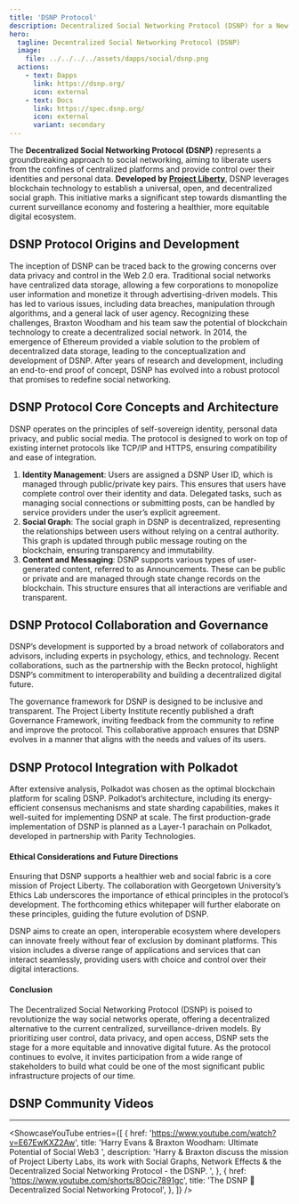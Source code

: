 ```yaml
---
title: 'DSNP Protocol'
description: Decentralized Social Networking Protocol (DSNP) for a New Era of Social Media
hero:
  tagline: Decentralized Social Networking Protocol (DSNP)
  image: 
    file: ../../../../assets/dapps/social/dsnp.png
  actions:
    - text: Dapps
      link: https://dsnp.org/
      icon: external
    - text: Docs
      link: https://spec.dsnp.org/
      icon: external
      variant: secondary
---
```



The **Decentralized Social Networking Protocol (DSNP)** represents a groundbreaking approach to social networking, aiming to liberate users from the confines of centralized platforms and provide control over their identities and personal data. **Developed by [Project Liberty](https://dablock.com/ecosystem/project-liberty/)**, DSNP leverages blockchain technology to establish a universal, open, and decentralized social graph. This initiative marks a significant step towards dismantling the current surveillance economy and fostering a healthier, more equitable digital ecosystem.

## DSNP Protocol Origins and Development
The inception of DSNP can be traced back to the growing concerns over data privacy and control in the Web 2.0 era. Traditional social networks have centralized data storage, allowing a few corporations to monopolize user information and monetize it through advertising-driven models. This has led to various issues, including data breaches, manipulation through algorithms, and a general lack of user agency.
Recognizing these challenges, Braxton Woodham and his team saw the potential of blockchain technology to create a decentralized social network. In 2014, the emergence of Ethereum provided a viable solution to the problem of decentralized data storage, leading to the conceptualization and development of DSNP. After years of research and development, including an end-to-end proof of concept, DSNP has evolved into a robust protocol that promises to redefine social networking.

## DSNP Protocol Core Concepts and Architecture
DSNP operates on the principles of self-sovereign identity, personal data privacy, and public social media. The protocol is designed to work on top of existing internet protocols like TCP/IP and HTTPS, ensuring compatibility and ease of integration.

1. **Identity Management**: Users are assigned a DSNP User ID, which is managed through public/private key pairs. This ensures that users have complete control over their identity and data. Delegated tasks, such as managing social connections or submitting posts, can be handled by service providers under the user’s explicit agreement.
2. **Social Graph**: The social graph in DSNP is decentralized, representing the relationships between users without relying on a central authority. This graph is updated through public message routing on the blockchain, ensuring transparency and immutability.
3. **Content and Messaging**: DSNP supports various types of user-generated content, referred to as Announcements. These can be public or private and are managed through state change records on the blockchain. This structure ensures that all interactions are verifiable and transparent.

## DSNP Protocol Collaboration and Governance
DSNP’s development is supported by a broad network of collaborators and advisors, including experts in psychology, ethics, and technology. Recent collaborations, such as the partnership with the Beckn protocol, highlight DSNP’s commitment to interoperability and building a decentralized digital future.

The governance framework for DSNP is designed to be inclusive and transparent. The Project Liberty Institute recently published a draft Governance Framework, inviting feedback from the community to refine and improve the protocol. This collaborative approach ensures that DSNP evolves in a manner that aligns with the needs and values of its users.

## DSNP Protocol Integration with Polkadot
After extensive analysis, Polkadot was chosen as the optimal blockchain platform for scaling DSNP. Polkadot’s architecture, including its energy-efficient consensus mechanisms and state sharding capabilities, makes it well-suited for implementing DSNP at scale. The first production-grade implementation of DSNP is planned as a Layer-1 parachain on Polkadot, developed in partnership with Parity Technologies.

#### Ethical Considerations and Future Directions
Ensuring that DSNP supports a healthier web and social fabric is a core mission of Project Liberty. The collaboration with Georgetown University’s Ethics Lab underscores the importance of ethical principles in the protocol’s development. The forthcoming ethics whitepaper will further elaborate on these principles, guiding the future evolution of DSNP.

DSNP aims to create an open, interoperable ecosystem where developers can innovate freely without fear of exclusion by dominant platforms. This vision includes a diverse range of applications and services that can interact seamlessly, providing users with choice and control over their digital interactions.

#### Conclusion
The Decentralized Social Networking Protocol (DSNP) is poised to revolutionize the way social networks operate, offering a decentralized alternative to the current centralized, surveillance-driven models. By prioritizing user control, data privacy, and open access, DSNP sets the stage for a more equitable and innovative digital future. As the protocol continues to evolve, it invites participation from a wide range of stakeholders to build what could be one of the most significant public infrastructure projects of our time.


## DSNP Community Videos
------------
<ShowcaseYouTube
  entries={[
        {
        href: 'https://www.youtube.com/watch?v=E67EwKXZ2Aw',
      title: 'Harry Evans & Braxton Woodham: Ultimate Potential of Social Web3 ',
      description: 'Harry & Braxton discuss the mission of Project Liberty Labs, its work with Social Graphs, Network Effects & the Decentralized Social Networking Protocol - the DSNP. ',
    },
            {
        href: 'https://www.youtube.com/shorts/8Ocic7891gc',
      title: 'The DSNP 🤝 Decentralized Social Networking Protocol',
    },
  ]} />

